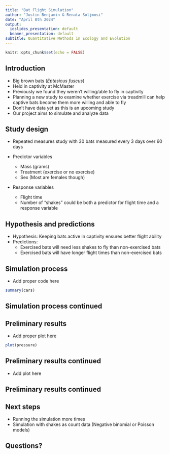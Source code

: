 ```yaml
---
title: "Bat Flight Simulation"
author: "Justin Benjamin & Renata Soljmosi"
date: "April 8th 2024"
output:
  ioslides_presentation: default
  beamer_presentation: default
subtitle: Quantitative Methods in Ecology and Evolution
---
```


```r
knitr::opts_chunk$set(echo = FALSE)
```

## Introduction

- Big brown bats (*Eptesicus fuscus*)
- Held in captivity at McMaster 
- Previously we found they weren't willing/able to fly in captivity
- Planning a new study to examine whether exercise via treadmill can help captive
bats become them more willing and able to fly
- Don't have data yet as this is an upcoming study
- Our project aims to simulate and analyze data 

## Study design

- Repeated measures study with 30 bats measured every 3 days over 60 days

- Predictor variables
    - Mass (grams)
    - Treatment (exercise or no exercise)
    - Sex (Most are females though)

- Response variables
    - Flight time
    - Number of "shakes" could be both a predictor for flight time and a response variable
    
## Hypothesis and predictions

- Hypothesis: Keeping bats active in captivity ensures better flight ability
- Predictions: 
    - Exercised bats will need less shakes to fly than non-exercised bats
    - Exercised bats will have longer flight times than non-exercised bats

## Simulation process

- Add proper code here
```r
summary(cars)
```

## Simulation process continued

## Preliminary results

- Add proper plot here
```r
plot(pressure)
```

## Preliminary results continued

- Add plot here


## Preliminary results continued


## Next steps

- Running the simulation more times
- Simulation with shakes as count data (Negative binomial or Poisson models)

## Questions?
